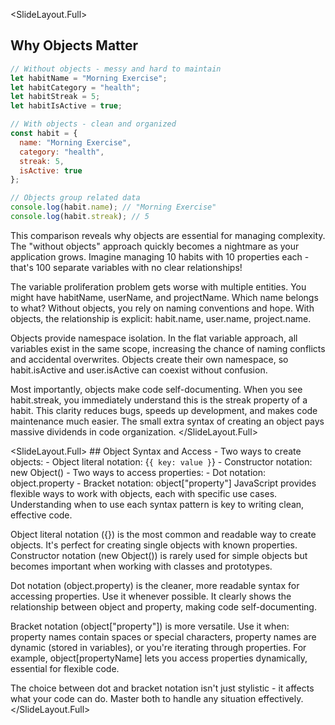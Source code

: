 
<SlideLayout.Full>
## Why Objects Matter
<CodeDisplay >
  <File name="example.js">
    
```javascript
// Without objects - messy and hard to maintain
let habitName = "Morning Exercise";
let habitCategory = "health";
let habitStreak = 5;
let habitIsActive = true;

// With objects - clean and organized
const habit = {
  name: "Morning Exercise",
  category: "health",
  streak: 5,
  isActive: true
};

// Objects group related data
console.log(habit.name); // "Morning Exercise"
console.log(habit.streak); // 5
```
    
  </File>
</CodeDisplay>
<Notes>
This comparison reveals why objects are essential for managing complexity. The "without objects" approach quickly becomes a nightmare as your application grows. Imagine managing 10 habits with 10 properties each - that's 100 separate variables with no clear relationships!

The variable proliferation problem gets worse with multiple entities. You might have habitName, userName, and projectName. Which name belongs to what? Without objects, you rely on naming conventions and hope. With objects, the relationship is explicit: habit.name, user.name, project.name.

Objects provide namespace isolation. In the flat variable approach, all variables exist in the same scope, increasing the chance of naming conflicts and accidental overwrites. Objects create their own namespace, so habit.isActive and user.isActive can coexist without confusion.

Most importantly, objects make code self-documenting. When you see habit.streak, you immediately understand this is the streak property of a habit. This clarity reduces bugs, speeds up development, and makes code maintenance much easier. The small extra syntax of creating an object pays massive dividends in code organization.
</Notes>
</SlideLayout.Full>

<SlideLayout.Full>
  <FlexBox alignItems="center" justifyContent="center" flexDirection="column">
    ## Object Syntax and Access
    - Two ways to create objects:
        - Object literal notation: {`{ key: value }`}
        - Constructor notation: new Object()
    - Two ways to access properties:
        - Dot notation: object.property
        - Bracket notation: object["property"]
  </FlexBox>
<Notes>
JavaScript provides flexible ways to work with objects, each with specific use cases. Understanding when to use each syntax pattern is key to writing clean, effective code.

Object literal notation ({}) is the most common and readable way to create objects. It's perfect for creating single objects with known properties. Constructor notation (new Object()) is rarely used for simple objects but becomes important when working with classes and prototypes.

Dot notation (object.property) is the cleaner, more readable syntax for accessing properties. Use it whenever possible. It clearly shows the relationship between object and property, making code self-documenting.

Bracket notation (object["property"]) is more versatile. Use it when: property names contain spaces or special characters, property names are dynamic (stored in variables), or you're iterating through properties. For example, object[propertyName] lets you access properties dynamically, essential for flexible code.

The choice between dot and bracket notation isn't just stylistic - it affects what your code can do. Master both to handle any situation effectively.
</Notes>
</SlideLayout.Full>
